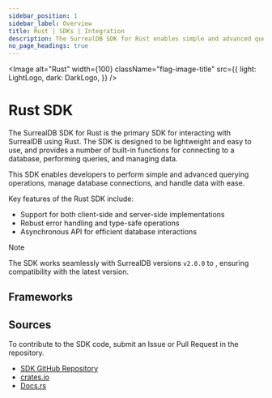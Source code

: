 ```yaml
---
sidebar_position: 1
sidebar_label: Overview
title: Rust | SDKs | Integration
description: The SurrealDB SDK for Rust enables simple and advanced querying of a remote or embedded database.
no_page_headings: true
---
```




<Image
    alt="Rust"
    width={100}
    className="flag-image-title"
    src={{
        light: LightLogo,
        dark: DarkLogo,
    }}
/>

# Rust SDK

The SurrealDB SDK for Rust is the primary SDK for interacting with SurrealDB using Rust. The SDK is designed to be lightweight and easy to use, and provides a number of built-in functions for connecting to a database, performing queries, and managing data.

This SDK enables developers to perform simple and advanced querying operations, manage database connections, and handle data with ease.

Key features of the Rust SDK include:
- Support for both client-side and server-side implementations
- Robust error handling and type-safe operations
- Asynchronous API for efficient database interactions


> [!NOTE]
> The SDK works seamlessly with SurrealDB versions `v2.0.0` to <Version />, ensuring compatibility with the latest version.


## Frameworks

<Boxes>
    <IconBox
        title="Actix"
        href="/docs/sdk/rust/crates/actix"
        icon={{
                light: LightActixLogo,
                dark: DarkActixLogo,
        }}
    />
    <IconBox
        title="Axum"
        href="/docs/sdk/rust/crates/axum"
        icon={{
                light: LightAxumLogo,
                dark: DarkAxumLogo,
        }}
    />
    <IconBox
        title="Egui"
        href="/docs/sdk/rust/crates/egui"
        icon={{
                light: LightRerunLogo,
                dark: DarkRerunLogo,
        }}
    />
    <IconBox
        title="Rocket"
        href="/docs/sdk/rust/crates/rocket"
        icon={{
                light: LightRocketLogo,
                dark: DarkRocketLogo,
        }}
    />
</Boxes>

## Sources

To contribute to the SDK code, submit an Issue or Pull Request in the repository.

- [SDK GitHub Repository](https://github.com/surrealdb/surrealdb/tree/main/sdk)
- [crates.io](https://crates.io/crates/surrealdb)
- [Docs.rs](https://docs.rs/surrealdb/latest/surrealdb/) 
